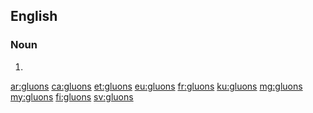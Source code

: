 {{also|gluóns}}
==English==

===Noun===
{{head|en|plural}}

# {{plural of|gluon|lang=en}}

[[ar:gluons]]
[[ca:gluons]]
[[et:gluons]]
[[eu:gluons]]
[[fr:gluons]]
[[ku:gluons]]
[[mg:gluons]]
[[my:gluons]]
[[fi:gluons]]
[[sv:gluons]]